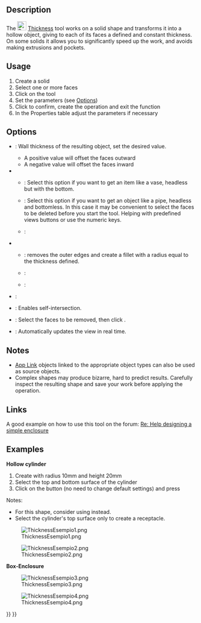 <languages/>

{{Docnav
|[[Part_Offset2D|Offset2D]]
|[[Part_ProjectionOnSurface|ProjectionOnSurface]]
|[[Part_Workbench|Part]]
|IconL=Part_Offset2D.svg
|IconR=Part_ProjectionOnSurface.svg
|IconC=Workbench_Part.svg
}}

{{GuiCommand
|Name=Part Thickness
|MenuLocation=Part → Thickness...
|Workbenches=[[Part_Workbench|Part]]
|SeeAlso=[[Part_Offset|Part Offset]]
}}

==Description==

The [[Image:Part_Thickness.svg|24px]] [[Part_Thickness|Thickness]] tool works on a solid shape and transforms it into a hollow object, giving to each of its faces a defined and constant thickness. On some solids it allows you to significantly speed up the work, and avoids making extrusions and pockets.

==Usage== 

# Create a solid
# Select one or more faces
# Click on the {{Button|[[Image:Part_Thickness.svg|16px]] '''Part Thickness'''}} tool
# Set the parameters (see [[#Options|Options]])
# Click {{Button|OK}} to confirm, create the operation and exit the function
# In the Properties table adjust the parameters if necessary

==Options== 

* {{MenuCommand|Thickness}}: Wall thickness of the resulting object, set the desired value.
** A positive value will offset the faces outward
** A negative value will offset the faces inward
* {{MenuCommand|Mode}}
** {{MenuCommand|Skin}}: Select this option if you want to get an item like a vase, headless but with the bottom.
** {{MenuCommand|Pipe}}: Select this option if you want to get an object like a pipe, headless and bottomless. In this case it may be convenient to select the faces to be deleted before you start the tool. Helping with predefined views buttons or use the numeric keys.
** {{MenuCommand|Recto Verso}}: 
* {{MenuCommand|Join Type}}
** {{MenuCommand|Arc}}: removes the outer edges and create a fillet with a radius equal to the thickness defined.
** {{MenuCommand|Tangent}}:
** {{MenuCommand|Intersection}}:
* {{MenuCommand|Intersection}}:
* {{MenuCommand|Self-intersection}}: Enables self-intersection.
* {{Button|Faces}}: Select the faces to be removed, then click {{Button|Done}}.
* {{MenuCommand|Update view}}: Automatically updates the view in real time.

==Notes==

* [[App_Link|App Link]] objects linked to the appropriate object types can also be used as source objects. {{Version|0.20}}
* Complex shapes may produce bizarre, hard to predict results. Carefully inspect the resulting shape and save your work before applying the operation.

==Links== 

A good example on how to use this tool on the forum: [http://forum.freecadweb.org/viewtopic.php?f=3&t=3766&p=29741&hilit=enclosure#p29547 Re: Help designing a simple enclosure]

==Examples==

'''Hollow cylinder'''
# Create {{Button|[[Image:Part_Cylinder.svg|16px]] [[Part_Cylinder|Cylinder]]}} with radius 10mm and height 20mm
# Select the top and bottom surface of the cylinder
# Click on the {{Button|[[Image:Part_Thickness.svg|16px]] Thickness}} button (no need to change default settings) and press {{KEY|OK}}

Notes:
* For this shape, consider using {{Button|[[Image:Part_Tube.svg|16px]] [[Part_Tube|Tube]]}} instead.
* Select the cylinder's top surface only to create a receptacle.

[[Image:ThicknessEsempio1.png]]

[[Image:ThicknessEsempio2.png]]

'''Box-Enclosure'''

[[Image:ThicknessEsempio3.png]]

[[Image:ThicknessEsempio4.png]]


{{Docnav
|[[Part_Offset2D|Offset2D]]
|[[Part_ProjectionOnSurface|ProjectionOnSurface]]
|[[Part_Workbench|Part]]
|IconL=Part_Offset2D.svg
|IconR=Part_ProjectionOnSurface.svg
|IconC=Workbench_Part.svg
}}

{{Part Tools navi{{#translation:}}}}
{{Userdocnavi{{#translation:}}}}